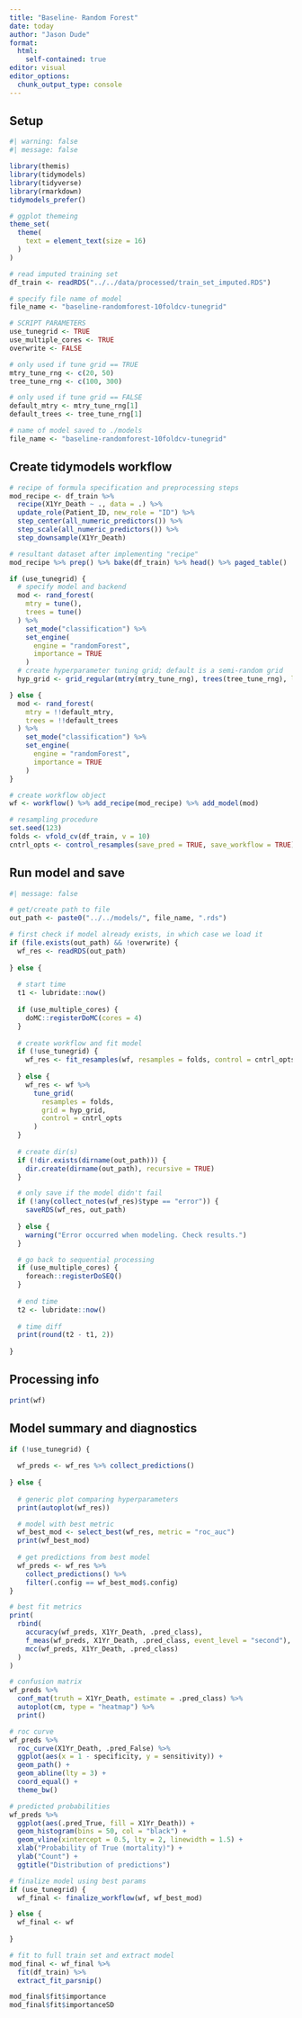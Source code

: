 ```yaml
---
title: "Baseline- Random Forest"
date: today
author: "Jason Dude"
format: 
  html:
    self-contained: true
editor: visual
editor_options: 
  chunk_output_type: console
---
```


## Setup

```r
#| warning: false
#| message: false

library(themis)
library(tidymodels)
library(tidyverse)
library(rmarkdown)
tidymodels_prefer()

# ggplot themeing
theme_set(
  theme(
    text = element_text(size = 16)
  )
)

# read imputed training set
df_train <- readRDS("../../data/processed/train_set_imputed.RDS")

# specify file name of model
file_name <- "baseline-randomforest-10foldcv-tunegrid"
```

```r
# SCRIPT PARAMETERS
use_tunegrid <- TRUE
use_multiple_cores <- TRUE
overwrite <- FALSE

# only used if tune grid == TRUE
mtry_tune_rng <- c(20, 50)
tree_tune_rng <- c(100, 300)

# only used if tune grid == FALSE
default_mtry <- mtry_tune_rng[1]
default_trees <- tree_tune_rng[1]

# name of model saved to ./models
file_name <- "baseline-randomforest-10foldcv-tunegrid"
```

## Create tidymodels workflow

```r
# recipe of formula specification and preprocessing steps
mod_recipe <- df_train %>% 
  recipe(X1Yr_Death ~ ., data = .) %>% 
  update_role(Patient_ID, new_role = "ID") %>% 
  step_center(all_numeric_predictors()) %>% 
  step_scale(all_numeric_predictors()) %>% 
  step_downsample(X1Yr_Death)  
```

```r
# resultant dataset after implementing "recipe"
mod_recipe %>% prep() %>% bake(df_train) %>% head() %>% paged_table()
```

```r
if (use_tunegrid) {
  # specify model and backend
  mod <- rand_forest(
    mtry = tune(),
    trees = tune()
  ) %>% 
    set_mode("classification") %>% 
    set_engine(
      engine = "randomForest",
      importance = TRUE
    )
  # create hyperparameter tuning grid; default is a semi-random grid
  hyp_grid <- grid_regular(mtry(mtry_tune_rng), trees(tree_tune_rng), levels = 5)

} else {
  mod <- rand_forest(
    mtry = !!default_mtry,
    trees = !!default_trees
  ) %>% 
    set_mode("classification") %>% 
    set_engine(
      engine = "randomForest",
      importance = TRUE
    )
}

# create workflow object
wf <- workflow() %>% add_recipe(mod_recipe) %>% add_model(mod)
```

```r
# resampling procedure
set.seed(123)
folds <- vfold_cv(df_train, v = 10)
cntrl_opts <- control_resamples(save_pred = TRUE, save_workflow = TRUE) 
```

## Run model and save

```r
#| message: false

# get/create path to file
out_path <- paste0("../../models/", file_name, ".rds")

# first check if model already exists, in which case we load it
if (file.exists(out_path) && !overwrite) {
  wf_res <- readRDS(out_path)
  
} else {
  
  # start time
  t1 <- lubridate::now()
  
  if (use_multiple_cores) {
    doMC::registerDoMC(cores = 4) 
  }
  
  # create workflow and fit model
  if (!use_tunegrid) {
    wf_res <- fit_resamples(wf, resamples = folds, control = cntrl_opts)
    
  } else {
    wf_res <- wf %>% 
      tune_grid(
        resamples = folds,
        grid = hyp_grid,
        control = cntrl_opts
      )
  }
  
  # create dir(s)
  if (!dir.exists(dirname(out_path))) {
    dir.create(dirname(out_path), recursive = TRUE)
  }

  # only save if the model didn't fail
  if (!any(collect_notes(wf_res)$type == "error")) {
    saveRDS(wf_res, out_path) 
    
  } else {
    warning("Error occurred when modeling. Check results.") 
  }

  # go back to sequential processing
  if (use_multiple_cores) {
    foreach::registerDoSEQ() 
  }
  
  # end time
  t2 <- lubridate::now()
  
  # time diff
  print(round(t2 - t1, 2))
  
}
```

## Processing info

```r
print(wf)
```

## Model summary and diagnostics

```r
if (!use_tunegrid) {
  
  wf_preds <- wf_res %>% collect_predictions()
  
} else {
  
  # generic plot comparing hyperparameters
  print(autoplot(wf_res))  

  # model with best metric
  wf_best_mod <- select_best(wf_res, metric = "roc_auc")
  print(wf_best_mod)
  
  # get predictions from best model
  wf_preds <- wf_res %>% 
    collect_predictions() %>% 
    filter(.config == wf_best_mod$.config)
}
```

```r
# best fit metrics
print(
  rbind(
    accuracy(wf_preds, X1Yr_Death, .pred_class),
    f_meas(wf_preds, X1Yr_Death, .pred_class, event_level = "second"),
    mcc(wf_preds, X1Yr_Death, .pred_class)
  )
)

# confusion matrix
wf_preds %>% 
  conf_mat(truth = X1Yr_Death, estimate = .pred_class) %>% 
  autoplot(cm, type = "heatmap") %>% 
  print()

# roc curve
wf_preds %>% 
  roc_curve(X1Yr_Death, .pred_False) %>%
  ggplot(aes(x = 1 - specificity, y = sensitivity)) +
  geom_path() +
  geom_abline(lty = 3) +
  coord_equal() +
  theme_bw()

# predicted probabilities
wf_preds %>% 
  ggplot(aes(.pred_True, fill = X1Yr_Death)) +
  geom_histogram(bins = 50, col = "black") +
  geom_vline(xintercept = 0.5, lty = 2, linewidth = 1.5) +
  xlab("Probability of True (mortality)") +
  ylab("Count") +
  ggtitle("Distribution of predictions")
```

```r
# finalize model using best params
if (use_tunegrid) {
  wf_final <- finalize_workflow(wf, wf_best_mod)

} else {
  wf_final <- wf
  
}

# fit to full train set and extract model
mod_final <- wf_final %>% 
  fit(df_train) %>%
  extract_fit_parsnip()
```

```r
mod_final$fit$importance
mod_final$fit$importanceSD
```
